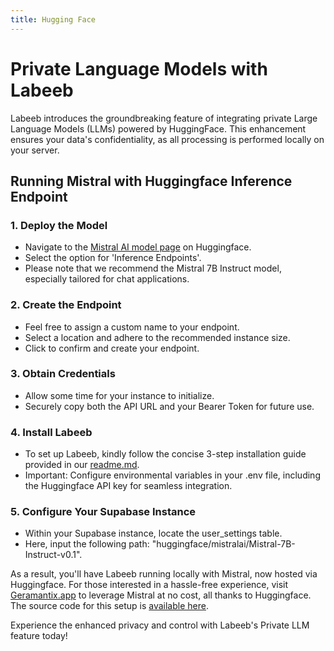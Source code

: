 ```yaml
---
title: Hugging Face
---
```


# Private Language Models with Labeeb

Labeeb introduces the groundbreaking feature of integrating private Large Language Models (LLMs) powered by HuggingFace. This enhancement ensures your data's confidentiality, as all processing is performed locally on your server.

## Running Mistral with Huggingface Inference Endpoint

### 1. Deploy the Model
- Navigate to the [Mistral AI model page](https://huggingface.co/mistralai/Mistral-7B-Instruct-v0.1) on Huggingface.
- Select the option for 'Inference Endpoints'.
- Please note that we recommend the Mistral 7B Instruct model, especially tailored for chat applications.

### 2. Create the Endpoint
- Feel free to assign a custom name to your endpoint.
- Select a location and adhere to the recommended instance size.
- Click to confirm and create your endpoint.

### 3. Obtain Credentials
- Allow some time for your instance to initialize.
- Securely copy both the API URL and your Bearer Token for future use.

### 4. Install Labeeb
- To set up Labeeb, kindly follow the concise 3-step installation guide provided in our [readme.md](https://github.com/germatech/labeeb/blob/master/README.md).
- Important: Configure environmental variables in your .env file, including the Huggingface API key for seamless integration.

### 5. Configure Your Supabase Instance
- Within your Supabase instance, locate the user_settings table.
- Here, input the following path: "huggingface/mistralai/Mistral-7B-Instruct-v0.1".

As a result, you'll have Labeeb running locally with Mistral, now hosted via Huggingface. For those interested in a hassle-free experience, visit [Geramantix.app](https://app.geramantix.com) to leverage Mistral at no cost, all thanks to Huggingface. The source code for this setup is [available here](https://github.com/germatech/labeeb).

Experience the enhanced privacy and control with Labeeb's Private LLM feature today!

